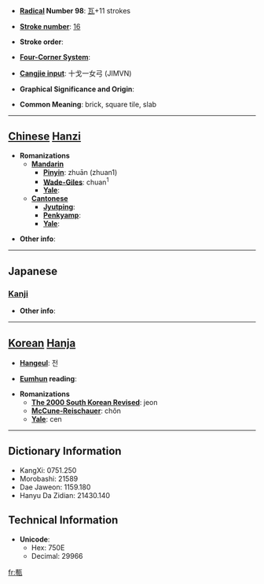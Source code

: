 * '''[[Wiktionary:Chinese radical index| Radical]] Number 98''': [[Wiktionary:Chinese radical index 瓦|瓦]]+11 strokes

* '''[[Wiktionary:Chinese total strokes index|Stroke number]]''': [[Wiktionary:Chinese total strokes index 16|16]]

* '''Stroke order''': 

* '''[[Wiktionary:Chinese four corner index|Four-Corner System]]''': 

* '''[[Wiktionary:Chinese Cangjie index|Cangjie input]]''': 十戈一女弓 (JIMVN)

* '''Graphical Significance and Origin''': 

* '''Common Meaning''': brick, square tile, slab

----

== [[Chinese]] [[Hanzi]] ==

* '''Romanizations'''
** '''[[Mandarin]]'''
*** '''[[Pinyin]]''': zhuān (zhuan1)
*** '''[[Wade-Giles]]''': chuan<sup>1</sup>
*** '''[[Yale]]''': 
** '''[[Cantonese]]'''
*** '''[[Jyutping]]''':
*** '''[[Penkyamp]]''': 
*** '''[[Yale]]''': 

* '''Other info''': 

----

==Japanese==
===[[Kanji]]===
{{kanji|on readings=[[せん]] (sen)|kun readings=[[かわら]] (kawara)}}

* '''Other info''':  

----

== [[Korean]] [[Hanja]] ==

* '''[[Hangeul]]''': 전

* '''[[Eumhun]] reading''': 

* '''Romanizations'''
** '''[[The 2000 South Korean Revised Romanization|The 2000 South Korean Revised]]''': jeon
** '''[[McCune-Reischauer]]''': chŏn
** '''[[Yale]]''': cen

----

== Dictionary Information ==

* KangXi: 0751.250
* Morobashi: 21589
* Dae Jaweon: 1159.180
* Hanyu Da Zidian: 21430.140

== Technical Information ==

* '''Unicode''':
** Hex: 750E
** Decimal: 29966

[[fr:甎]]